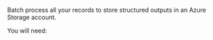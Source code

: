 Batch process all your records to store structured outputs in an Azure Storage account.

You will need:


<SharedAzure />